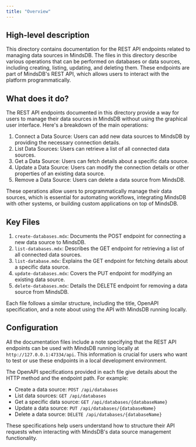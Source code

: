 ```yaml
---
title: "Overview"
---
```


## High-level description

This directory contains documentation for the REST API endpoints related to managing data sources in MindsDB. The files in this directory describe various operations that can be performed on databases or data sources, including creating, listing, updating, and deleting them. These endpoints are part of MindsDB's REST API, which allows users to interact with the platform programmatically.

## What does it do?

The REST API endpoints documented in this directory provide a way for users to manage their data sources in MindsDB without using the graphical user interface. Here's a breakdown of the main operations:

1. Connect a Data Source: Users can add new data sources to MindsDB by providing the necessary connection details.
2. List Data Sources: Users can retrieve a list of all connected data sources.
3. Get a Data Source: Users can fetch details about a specific data source.
4. Update a Data Source: Users can modify the connection details or other properties of an existing data source.
5. Remove a Data Source: Users can delete a data source from MindsDB.

These operations allow users to programmatically manage their data sources, which is essential for automating workflows, integrating MindsDB with other systems, or building custom applications on top of MindsDB.

## Key Files

1. `create-databases.mdx`: Documents the POST endpoint for connecting a new data source to MindsDB.
2. `list-databases.mdx`: Describes the GET endpoint for retrieving a list of all connected data sources.
3. `list-database.mdx`: Explains the GET endpoint for fetching details about a specific data source.
4. `update-databases.mdx`: Covers the PUT endpoint for modifying an existing data source.
5. `delete-databases.mdx`: Details the DELETE endpoint for removing a data source from MindsDB.

Each file follows a similar structure, including the title, OpenAPI specification, and a note about using the API with MindsDB running locally.

## Configuration

All the documentation files include a note specifying that the REST API endpoints can be used with MindsDB running locally at `http://127.0.0.1:47334/api`. This information is crucial for users who want to test or use these endpoints in a local development environment.

The OpenAPI specifications provided in each file give details about the HTTP method and the endpoint path. For example:

- Create a data source: `POST /api/databases`
- List data sources: `GET /api/databases`
- Get a specific data source: `GET /api/databases/{databaseName}`
- Update a data source: `PUT /api/databases/{databaseName}`
- Delete a data source: `DELETE /api/databases/{databaseName}`

These specifications help users understand how to structure their API requests when interacting with MindsDB's data source management functionality.